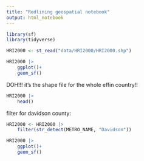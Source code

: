 ```yaml
---
title: "Redlining geospatial notebook"
output: html_notebook
---
```


```r
library(sf)
library(tidyverse)
```

```r
HRI2000 <- st_read("data/HRI2000/HRI2000.shp")
```


```r
HRI2000 |> 
    ggplot()+
    geom_sf()
```

DOH!!! it's the shape file for the whole effin country!!

```r
HRI2000 |> 
    head()
```
filter for davidson county:
```r
HRI2000 <- HRI2000 |> 
    filter(str_detect(METRO_NAME, "Davidson"))

```
```r
HRI2000 |> 
    ggplot()+
    geom_sf()
```

